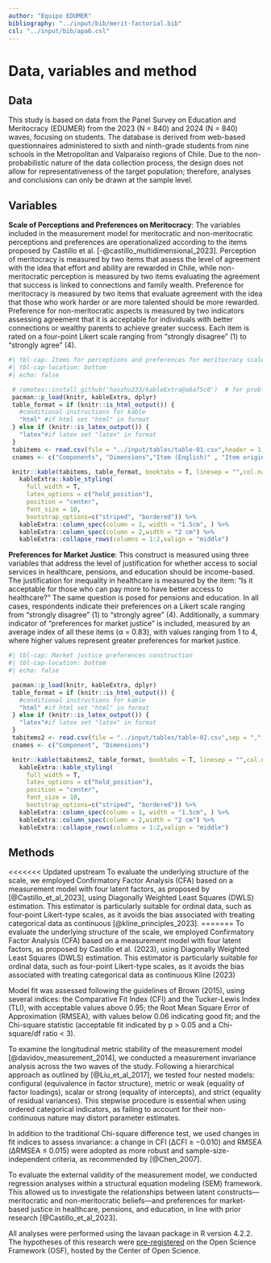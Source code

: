 ```yaml
---
author: "Equipo EDUMER"
bibliography: "../input/bib/merit-factorial.bib"
csl: "../input/bib/apa6.csl"
---
```


# Data, variables and method

## Data

This study is based on data from the Panel Survey on Education and Meritocracy (EDUMER) from the 2023 (N = 840) and 2024 (N = 840) waves, focusing on students. The database is derived from web-based questionnaires administered to sixth and ninth-grade students from nine schools in the Metropolitan and Valparaíso regions of Chile. Due to the non-probabilistic nature of the data collection process, the design does not allow for representativeness of the target population; therefore, analyses and conclusions can only be drawn at the sample level.

## Variables

**Scale of Perceptions and Preferences on Meritocracy**: The variables included in the measurement model for meritocratic and non-meritocratic perceptions and preferences are operationalized according to the items proposed by Castillo et al. [-@castillo_multidimensional_2023]. Perception of meritocracy is measured by two items that assess the level of agreement with the idea that effort and ability are rewarded in Chile, while non-meritocratic perception is measured by two items evaluating the agreement that success is linked to connections and family wealth. Preference for meritocracy is measured by two items that evaluate agreement with the idea that those who work harder or are more talented should be more rewarded. Preference for non-meritocratic aspects is measured by two indicators assessing agreement that it is acceptable for individuals with better connections or wealthy parents to achieve greater success. Each item is rated on a four-point Likert scale ranging from "strongly disagree" (1) to "strongly agree" (4).

```r
#| tbl-cap: Items for perceptions and preferences for meritocracy scale
#| tbl-cap-location: bottom
#| echo: false

 # remotes::install_github('haozhu233/kableExtra@a6af5c0')  # for problems with collapse_rows()
 pacman::p_load(knitr, kableExtra, dplyr)
 table_format = if (knitr::is_html_output()) {
   #conditional instructions for kable
   "html" #if html set "html" in format
 } else if (knitr::is_latex_output()) {
   "latex"#if latex set "latex" in format
 }
 tabitems <- read.csv(file = "../input/tables/table-01.csv",header = 1,sep = ",",encoding = "UTF-8") # call file  generated externally for the table
 cnames <- c("Components", "Dimensions","Item (English)" , "Item original (Spanish)")

 knitr::kable(tabitems, table_format, booktabs = T, linesep = "",col.names = cnames) %>%
   kableExtra::kable_styling(
     full_width = T,
     latex_options = c("hold_position"),
     position = "center",
     font_size = 10,
     bootstrap_options=c("striped", "bordered")) %>%
   kableExtra::column_spec(column = 1, width = "1.5cm", ) %>%
   kableExtra::column_spec(column = 2,width = "2 cm") %>%
   kableExtra::collapse_rows(columns = 1:2,valign = "middle")
```

**Preferences for Market Justice**: This construct is measured using three variables that address the level of justification for whether access to social services in healthcare, pensions, and education should be income-based. The justification for inequality in healthcare is measured by the item: "Is it acceptable for those who can pay more to have better access to healthcare?" The same question is posed for pensions and education. In all cases, respondents indicate their preferences on a Likert scale ranging from "strongly disagree" (1) to "strongly agree" (4). Additionally, a summary indicator of "preferences for market justice" is included, measured by an average index of all these items (α = 0.83), with values ranging from 1 to 4, where higher values represent greater preferences for market justice.

```r
#| tbl-cap: Market justice preferences construction
#| tbl-cap-location: bottom
#| echo: false

 pacman::p_load(knitr, kableExtra, dplyr)
 table_format = if (knitr::is_html_output()) {
   #conditional instructions for kable
   "html" #if html set "html" in format
 } else if (knitr::is_latex_output()) {
   "latex"#if latex set "latex" in format
 }
 tabitems2 <- read.csv(file = "../input/tables/table-02.csv",sep = ",",encoding = "UTF-8") # call file  generated externally for the table
 cnames <- c("Component", "Dimensions")

 knitr::kable(tabitems2, table_format, booktabs = T, linesep = "",col.names = cnames) %>%
   kableExtra::kable_styling(
     full_width = T,
     latex_options = c("hold_position"),
     position = "center",
     font_size = 10,
     bootstrap_options=c("striped", "bordered")) %>%
   kableExtra::column_spec(column = 1, width = "1.5cm", ) %>%
   kableExtra::column_spec(column = 2,width = "2 cm") %>%
   kableExtra::collapse_rows(columns = 1:2,valign = "middle")
```

## Methods

<<<<<<< Updated upstream
To evaluate the underlying structure of the scale, we employed Confirmatory Factor Analysis (CFA) based on a measurement model with four latent factors, as proposed by [@Castillo_et_al_2023], using Diagonally Weighted Least Squares (DWLS) estimation. This estimator is particularly suitable for ordinal data, such as four-point Likert-type scales, as it avoids the bias associated with treating categorical data as continuous [@kline_principles_2023].
=======
To evaluate the underlying structure of the scale, we employed Confirmatory Factor Analysis (CFA) based on a measurement model with four latent factors, as proposed by Castillo et al. (2023), using Diagonally Weighted Least Squares (DWLS) estimation. This estimator is particularly suitable for ordinal data, such as four-point Likert-type scales, as it avoids the bias associated with treating categorical data as continuous Kline (2023)

Model fit was assessed following the guidelines of Brown (2015), using several indices: the Comparative Fit Index (CFI) and the Tucker-Lewis Index (TLI), with acceptable values above 0.95; the Root Mean Square Error of Approximation (RMSEA), with values below 0.06 indicating good fit; and the Chi-square statistic (acceptable fit indicated by p \> 0.05 and a Chi-square/df ratio \< 3).

To examine the longitudinal metric stability of the measurement model [@davidov_measurement_2014], we conducted a measurement invariance analysis across the two waves of the study. Following a hierarchical approach as outlined by [@Liu_et_al_2017], we tested four nested models: configural (equivalence in factor structure), metric or weak (equality of factor loadings), scalar or strong (equality of intercepts), and strict (equality of residual variances). This stepwise procedure is essential when using ordered categorical indicators, as failing to account for their non-continuous nature may distort parameter estimates.

In addition to the traditional Chi-square difference test, we used changes in fit indices to assess invariance: a change in CFI (ΔCFI ≥ −0.010) and RMSEA (ΔRMSEA ≤ 0.015) were adopted as more robust and sample-size-independent criteria, as recommended by [@Chen_2007].

To evaluate the external validity of the measurement model, we conducted regression analyses within a structural equation modeling (SEM) framework. This allowed us to investigate the relationships between latent constructs—meritocratic and non-meritocratic beliefs—and preferences for market-based justice in healthcare, pensions, and education, in line with prior research [@Castillo_et_al_2023].

All analyses were performed using the lavaan package in R version 4.2.2. The hypotheses of this research were [pre-registered](https://osf.io/hjat2/) on the Open Science Framework (OSF), hosted by the Center of Open Science.
